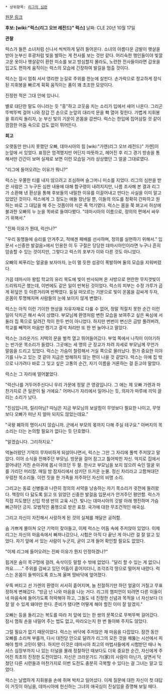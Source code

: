  * 상위항목: [[리그의 심판]]

[http://na.leagueoflegends.com/board/showthread.php?p=3511570#post3511570 원문 링크]

'''후보: [wiki:"럭스(리그 오브 레전드)" 럭스]'''
날짜: CLE 20년 10월 17일

'''관찰'''

럭스가 들뜬 소녀처럼 신나서 씩씩하게 달려 들어온다. 소녀의 아름다운 금발이 햇살을 받아 눈부신 후광처럼 빛을 발하는 게 천사를 보는 것만 같다. 어리숙한 행인들이야 빛깔 고운 옷이나 햇살같이 환한 미소를 보고 방심할지 몰라도, 노련한 전사들이라면 갑옷을 입고도 편하게 움직이는 럭스의 모습에 긴장하여 발길을 멈출 것이다.

럭스는 잠시 멈춰 서서 영리한 눈길로 주위를 한눈에 살핀다. 손가락으로 정교하게 장식된 지휘봉을 빠르게 휙휙 움직이는 품이 꽤 초조한 모양이다.

진정한 적은 그대 안에 있나니.

별로 대단한 말도 아니라는 듯 "흥"하고 코웃음 치는 소리가 입에서 새어 나온다. 그리곤 뚜벅뚜벅 걸어 나와 장갑 낀 손으로 눈앞의 대리석 문을 홱 열어 젖힌다. 가볍게 지휘봉을 휘리릭 돌리자, 눈 부신 빛의 기운이 온몸을 감싼다. 럭스는 한입에 집어삼킬 것 같이 깜깜한 어둠 속으로 겁도 없이 뛰어든다.

'''회고'''

오랫동안 만나지 못했던 오빠, 데마시아의 힘 [wiki:"가렌(리그 오브 레전드)" 가렌]이 눈앞에 서 있었다. 표정은 엄격했지만 어딘지 따뜻하고, 헤어진 후 리그 경기 방송을 통해서만 간간이 보며 실제로 보면 이런 모습일 거라 상상했던 그 얼굴 그대로였다.

"리그에 들어오려는 이유가 뭐니?"

럭스는 우쭐한 티를 내지 않으려고 조심하며 슬그머니 미소를 지었다. 리그의 심판을 받은 사람은 그 누구든 심판 내용에 대해 함구령이 내려지지만, 나름 조사해 본 결과 리그가 소환해 낸 환상을 통해 후보들의 내밀한 이유를 이끌어내고 만다는 사실을 이미 알고 있었던 것이다. 럭스에게 그 정도는 애들 장난일 뿐, 이들의 의도를 정확히 간파하고 원하는 바로 그 대답을 해 주는 것쯤이야 식은 죽 먹기였다.
럭스는 몸을 쭉 펴고서 허상에 불과한 오빠의 누 눈을 똑바로 들여다봤다. "데마시아의 이름으로, 정의의 편에서 싸우기 위해서."

"진짜 이유가 뭔데, 럭산나?"

"우리 동맹들에 승리를 안겨주고, 적에겐 패배를 선사하며, 정의를 실현하기 위해서." 입문서 <신중한 발걸음>에서 인용한 이 두 구절은 당당한 데마시아인이라면 누구나 흔히 암송할 수 있는 것이지만, 그렇다고 럭스의 포부가 이와 다른 것도 아니었다.

오빠의 찌푸리는 얼굴을 보자마자, 눈이 멀 듯한 섬광이 폭발하며 둘의 모습을 지워버렸다.

가끔 데마시아 왕립 학교의 유리 복도에 빛이 반사되며 온 사방으로 현란한 무지갯빛이 드리워지곤 했는데, 이번에도 같은 일이 반복된 것이었다. 럭스의 피부는 수정 가루가 곱게 뒤덮은 듯 아른거리며 반짝였다. 둥실 떠오르는 기분으로 빛이 온몸을 감싸게 두자, 온몸이 투명해지며 사람들의 눈에 보이지 않게 변했다.

럭스는 아직 이런 기이한 현상을 자유자재로 다룰 수 없어, 정말 적절치 못한 순간 이런 일이 닥치곤 해서 속이 상했다. 부모님께 환영처럼 변한 모습을 보여주고 싶은 욕심에 서둘러 집 쪽으로 달려간 적이 한두 번이 아니었다. 하지만 번번이 변신은 금방 풀려버려, 학교를 빼먹어 마음만 켕기고 결석 처리만 또 한 번 늘어나고 말았다.

럭스는 크라운가드 저택의 문을 벌컥 열고 뛰어들어갔다. 부엌 쪽에서 나직이 이야기하는 반가운 목소리가 들렸다. 그곳에는 세 명의 군 장교가 차려 자세로 부모님께 무언가 말씀을 드리고 있었다. 럭스는 가슴이 철렁해서 거실 쪽으로 물러났다. 뭔가 중요한 이야기를 나누고 있는 것 같아 지금은 방해하지 않는 편이 나을 것 같았다. 럭스는 아예 집 밖으로 나가려다 바로 그 잊고 싶은 고통의 순간, 자기 이름을 거론하는 걸 듣고야 말았다.

럭스는 그 자리에 얼어붙었다.

"럭산나를 거두어주신다니 우리 가문에 정말 큰 영광입니다. 그 애는 제 오빠 가렌과 마찬가지로 큰 일꾼이 될 거에요." 어머니가 자리에서 일어나는 듯, 의자가 마루에 끼익 끌리는 소리가 났다.

"진심입니까, 릴리아님? 따님은 지금 부모님의 보살핌이 무엇보다 필요한 나이고, 무엇보다 오빠가 떠난 지 얼마 되지도 않았는데요."

"국왕 폐하의 명이시지 않습니까. 군에서 부모의 몫까지 다해 주실 테구요." 아버지의 목소리는 더는 논의할 필요가 없다는 듯 단호했다.

"알겠습니다. 그리하지요."

억눌러왔던 기억이 무자비하게 되살아나면서, 럭스는 그만 그 자리에 풀썩 주저앉고 말았다. 이어 소식을 전해주던 부모님. 방문을 걸어 잠그고 틀어박힌 자신. 억지로 집에서 끌어내던 거친 손아귀에 몹시 아프던 두 팔. 한사코 부모님을 보지 않으려 숙인 얼굴 위를 가리던 머리칼. 매일 밤 잠자리에서 삼키던 뜨거운 눈물. 정신 차리라고 고함쳐대던 우렁찬 목소리들. 이런 짓을 한 가족을 저주하던 자신의 비명 소리.

그리고는 동료 신병들과 나란히 정의의 서약을 낭송하는 자기 목소리가 귓전에 들려왔다. 책장이 다 닳도록 읽고 또 읽었던 신중한 발걸음 입문서가 안겨주던 평안함. 럭스가 직접 지도했던 신입 학생 반의 교육 시간. 빛나는 데마시아의 깃발 아래 행진하며 가슴 뻐근하던 긍지. 모범적인 품행으로 받은 표창. 국가에 대한 무조건적인 애국심.

그리고 자신이 자진해서 사랑하게 된 것의 실체를 깨달은 공허함.

숨 가쁘게 몰아쳐 오던 기억이 잦아들고, 이제 럭스는 어둠 속에 주저앉아 있었다. 이제 리그는 자신의 마음속에서 빠져나갔으나, 시험은 아직 다 끝난 게 아니란 걸 잘 알고 있었다. 자기 앞에 서 있는 사람이 누군지, 굳이 고개 들어 확인할 필요도 없었다.

"이제 리그에 들어오려는 진짜 이유가 뭔지 인정하겠나?"

힘겨운 숨이 목구멍에 걸려, 속삭이듯 말할 수 밖에 없었다. "달리 할 수 있는 게 없으니까요……." 주위를 감싸고 있던 어둠이 흩어지더니, 조각조각 땅으로 떨어져 내렸다. 럭스는 온몸이 들썩이도록 흐느껴 울며 땅바닥에 엎어졌다.

우뚝 버티고 선 가렌의 환영이 서서히 흩어지며, 늘 친절하기만 하던 얼굴이 거칠고 무표정하게 변해갔다. "방금 넌 나와 마음을 나눈 거다. 리그의 챔피언이 되려면 다른 이들이 네 마음속에 들어가도록 허락해야 하고, 그들도 네 진정한 신념과 목적을 너 자신보다 더 잘 알 수 있게 돼야만 한다. 준비가 됐다면 어떻게 해야 할진 이미 잘 알겠지."

오빠는 등을 돌리고는 복도를 따라 저 앞에 있는 한 쌍의 문쪽으로 뚜벅뚜벅 걸어갔다. 잠시 멈춰 손을 내밀어 주는 법도 없고, 따라오는지 한 번 돌아봐 주지도 않았다.

그럴 필요가 없기 때문이었다. 럭스는 바닥에 주저앉은 채 마음을 다잡았다. 잠깐 동안 오빠를 소리쳐 부를까, 다시 대전당 안으로 달려가 리그의 모든 것을 꿰뚫는 시선에서 피해야 할까 고민이 됐다. 하지만 이것은 데마시아 최고의 마법사들에게 시험받던 때나 녹서스 심장부까지 나 있는 터널을 몰래 정찰하던 때보다도 더욱 중요한 순간, 자신에게 주어진 최초의 진정한 도전이었다. 자신은 크라운가드 가(家)의 사람이 아닌가, 살면서 닥쳤던 다른 시련들과 마찬가지로 이번 도전도 충분히 극복할 수 있다는 걸 그녀는 알고 있었다.

럭스는 날렵하게 지휘봉을 손에 쥐며 박차고 일어섰다. 이제 질문에 대한 자신이 첫 대답이 거짓이 아님을, 데마시아에 헌신하는 그녀의 애국심이 진실임을 증명해 보일 때다.
